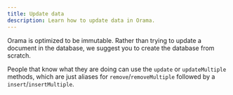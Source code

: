 ```yaml
---
title: Update data
description: Learn how to update data in Orama.
---
```


Orama is optimized to be immutable. Rather than trying to update a document in the database, we suggest you to create the database from scratch.

People that know what they are doing can use the `update` or `updateMultiple` methods, which are just aliases for `remove`/`removeMultiple` followed by a `insert`/`insertMultiple`.
